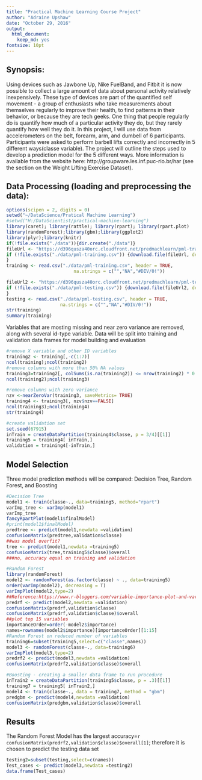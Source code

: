 ---
title: "Practical Machine Learning Course Project"
author: "Adraine Upshaw"
date: "October 29, 2016"
output: 
  html_document: 
    keep_md: yes
fontsize: 10pt
---
Synopsis: 
-------------------------------------
Using devices such as Jawbone Up, Nike FuelBand, and Fitbit it is now possible to collect a large amount of data about personal activity relatively inexpensively. These type of devices are part of the quantified self movement - a group of enthusiasts who take measurements about themselves regularly to improve their health, to find patterns in their behavior, or because they are tech geeks. One thing that people regularly do is quantify how much of a particular activity they do, but they rarely quantify how well they do it. In this project, I will use data from accelerometers on the belt, forearm, arm, and dumbell of 6 participants. Participants were asked to perform barbell lifts correctly and incorrectly in 5 different ways(classe variable). The project will outline the steps used to develop a prediction model for the 5 different ways. 
More information is available from the website here: http://groupware.les.inf.puc-rio.br/har (see the section on the Weight Lifting Exercise Dataset).

Data Processing (loading and preprocessing the data):
-----------------------------------------------------
```{r,echo=TRUE, warning=FALSE, message=FALSE ,  fig.width = 10, fig.height = 10, cache=FALSE,}
options(scipen = 2, digits = 0)
setwd("~/DataScience/Pratical Machine Learning")
#setwd("H:/DataScientist/practical-machine-learning")
library(caret); library(rattle); library(rpart); library(rpart.plot)
library(randomForest);library(gbm);library(ggplot2)
library(plyr);library(knitr) 
if(!file.exists("./data")){dir.create("./data")}
fileUrl <- "https://d396qusza40orc.cloudfront.net/predmachlearn/pml-training.csv"
if (!file.exists("./data/pml-training.csv")) {download.file(fileUrl, destfile ="./data/pml-training.csv")
}
training <- read.csv("./data/pml-training.csv", header = TRUE, 
                         na.strings = c("","NA","#DIV/0!"))

fileUrl2 <- "https://d396qusza40orc.cloudfront.net/predmachlearn/pml-testing.csv"
if (!file.exists("./data/pml-testing.csv")) {download.file(fileUrl2, destfile ="./data/pml-testing.csv")
}
testing <- read.csv("./data/pml-testing.csv", header = TRUE, 
                    na.strings = c("","NA","#DIV/0!"))
str(training)
summary(training)
```
Variables that are mosting missing and near zero variance are removed, along with several id-type variable. Data will be split into training and validation data frames for model building and evaluation
```{r,echo=TRUE, warning=FALSE, message=FALSE,cache=FALSE}
#remove X variable and other ID variables
training2 <- training[,-c(1:7)]
ncol(training);ncol(training2)
#remove columns with more than 50% NA values
training3=training2[, colSums(is.na(training2)) <= nrow(training2) * 0.5]
ncol(training2);ncol(training3)

#remove columns with zero variance
nzv <-nearZeroVar(training3, saveMetrics= TRUE)
training4 <- training3[, nzv$nzv==FALSE]
ncol(training3);ncol(training4)
str(training4)

#create validation set
set.seed(67915)
inTrain = createDataPartition(training4$classe, p = 3/4)[[1]]
training5 = training4[ inTrain,]
validation = training4[-inTrain,]

```
Model Selection
-------------------------------------
Three model prediction methods will be compared: Decision Tree, Random Forest, and Boosting
```{r,echo=TRUE, warning=FALSE, message=FALSE, fig.width = 10, fig.height = 10}
#Decision Tree
model1 <- train(classe~., data=training5, method="rpart")
varImp_tree <- varImp(model1)
varImp_tree
fancyRpartPlot(model1$finalModel)
#print(model1$finalModel)
predtree <- predict(model1,newdata =validation)
confusionMatrix(predtree,validation$classe)
##was model overfit?
tree <- predict(model1,newdata =training5)
confusionMatrix(tree,training5$classe)$overall
###no, accuracy equal on training and validation
```

```{r,echo=TRUE, warning=FALSE, message=FALSE,fig.width = 10, fig.height = 10, cache=TRUE,eval=TRUE}
#Random Forest
library(randomForest)
model2 <- randomForest(as.factor(classe) ~ ., data=training5)
order(varImp(model2), decreasing = T)
varImpPlot(model2,type=2)
##Reference:https://www.r-bloggers.com/variable-importance-plot-and-variable-selection/
predrf <- predict(model2,newdata =validation)
confusionMatrix(predrf,validation$classe)
confusionMatrix(predrf,validation$classe)$overall
##plot top 15 variables
importanceOrder=order(-model2$importance)
names=rownames(model2$importance)[importanceOrder][1:15]
#Random Forest on reduced number of variables
training6=subset(training5,select=c("classe",names))
model3 <- randomForest(classe~., data=training6)
varImpPlot(model3,type=2)
predrf2 <- predict(model3,newdata =validation)
confusionMatrix(predrf2,validation$classe)$overall
```

```{r,echo=TRUE, warning=FALSE, message=FALSE, cache=TRUE}
#Boosting - creating a smaller data frame to run procedure
inTrain2 = createDataPartition(training5$classe, p = .3)[[1]]
training7 = training5[ inTrain2,]
model4 <- train(classe~., data = training7, method = "gbm")
predgbm <- predict(model4,newdata =validation)
confusionMatrix(predgbm,validation$classe)$overall

```

Results
-------------------------------------
The Random Forest Model has the largest accuracy=`r confusionMatrix(predrf2,validation$classe)$overall[1]`; therefore it is chosen to predict the testing data set
```{r,echo=TRUE, warning=FALSE, message=FALSE, cache=FALSE}

testing2=subset(testing,select=c(names))
Test_cases <- predict(model3,newdata =testing2)
data.frame(Test_cases)
```